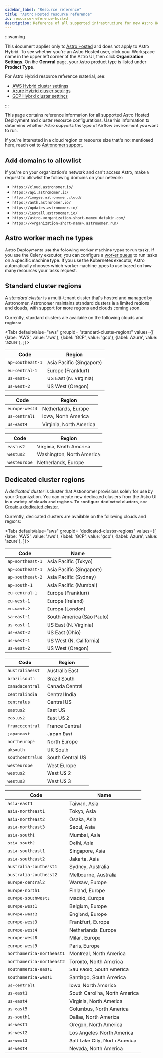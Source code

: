 ```yaml
---
sidebar_label: "Resource reference"
title: "Astro Hosted resource reference"
id: resource-reference-hosted
description: Reference of all supported infrastructure for new Astro Hosted clusters.
---
```



:::warning

This document applies only to [Astro Hosted](astro-architecture.md) and does not apply to Astro Hybrid. To see whether you're an Astro Hosted user, click your Workspace name in the upper left corner of the Astro UI, then click **Organization Settings**. On the **General** page, your Astro product type is listed under **Product Type**.

For Astro Hybrid resource reference material, see:

- [AWS Hybrid cluster settings](resource-reference-aws-hybrid.md)
- [Azure Hybrid cluster settings](resource-reference-azure-hybrid.md)
- [GCP Hybrid cluster settings](resource-reference-gcp-hybrid.md)

:::

This page contains reference information for all supported Astro Hosted Deployment and cluster resource configurations. Use this information to determine whether Astro supports the type of Airflow environment you want to run.

If you're interested in a cloud region or resource size that's not mentioned here, reach out to [Astronomer support](https://cloud.astronomer.io/open-support-request).

## Add domains to allowlist

If you're on your organization's network and can't access Astro, make a request to allowlist the following domains on your network:

- `https://cloud.astronomer.io/`
- `https://api.astronomer.io/`
- `https://images.astronomer.cloud/`
- `https://auth.astronomer.io/`
- `https://updates.astronomer.io/`
- `https://install.astronomer.io/`
- `https://astro-<organization-short-name>.datakin.com/`
- `https://<organization-short-name>.astronomer.run/`

## Astro worker machine types

Astro Deployments use the following worker machine types to run tasks. If you use the Celery executor, you can configure a [worker queue](configure-worker-queues.mdx) to run tasks on a specific machine type. If you use the Kubernetes executor, Astro automatically chooses which worker machine types to use based on how many resources your tasks request.

<WorkerTypeTable />

## Standard cluster regions

A _standard cluster_ is a multi-tenant cluster that's hosted and managed by Astronomer. Astronomer maintains standard clusters in a limited regions and clouds, with support for more regions and clouds coming soon.

Currently, standard clusters are available on the following clouds and regions:

<Tabs
defaultValue="aws"
groupId= "standard-cluster-regions"
values={[
{label: 'AWS', value: 'aws'},
{label: 'GCP', value: 'gcp'},
{label: 'Azure', value: 'azure'},
]}>
<TabItem value="aws">

| Code             | Region                   |
| ---------------- | ------------------------ |
| `ap-southeast-1` | Asia Pacific (Singapore) |
| `eu-central-1`   | Europe (Frankfurt)       |
| `us-east-1`      | US East (N. Virginia)    |
| `us-west-2`      | US West (Oregon)         |

</TabItem>

<TabItem value="gcp">

| Code           | Region                  |
| -------------- | ----------------------- |
| `europe-west4` | Netherlands, Europe     |
| `us-central1`  | Iowa, North America     |
| `us-east4`     | Virginia, North America |

</TabItem>

<TabItem value="azure">

| Code         | Region                    |
| ------------ | ------------------------- |
| `eastus2`    | Virginia, North America   |
| `westus2`    | Washington, North America |
| `westeurope` | Netherlands, Europe       |

</TabItem>

</Tabs>

## Dedicated cluster regions

A _dedicated cluster_ is cluster that Astronomer provisions solely for use by your Organization. You can create new dedicated clusters from the Astro UI in a variety of clouds and regions. To configure dedicated clusters, see [Create a dedicated cluster](create-dedicated-cluster.md).

Currently, dedicated clusters are available on the following clouds and regions:

<Tabs
defaultValue="aws"
groupId= "dedicated-cluster-regions"
values={[
{label: 'AWS', value: 'aws'},
{label: 'GCP', value: 'gcp'},
{label: 'Azure', value: 'azure'},
]}>
<TabItem value="aws">

| Code             | Name                      |
| ---------------- | ------------------------- |
| `ap-northeast-1` | Asia Pacific (Tokyo)      |
| `ap-southeast-1` | Asia Pacific (Singapore)  |
| `ap-southeast-2` | Asia Pacific (Sydney)     |
| `ap-south-1`     | Asia Pacific (Mumbai)     |
| `eu-central-1`   | Europe (Frankfurt)        |
| `eu-west-1`      | Europe (Ireland)          |
| `eu-west-2`      | Europe (London)           |
| `sa-east-1`      | South America (São Paulo) |
| `us-east-1`      | US East (N. Virginia)     |
| `us-east-2`      | US East (Ohio)            |
| `us-west-1`      | US West (N. California)   |
| `us-west-2`      | US West (Oregon)          |

</TabItem>

<TabItem value="azure">

| Code             | Region           |
| ---------------- | ---------------- |
| `australiaeast`  | Australia East   |
| `brazilsouth`    | Brazil South     |
| `canadacentral`  | Canada Central   |
| `centralindia`   | Central India    |
| `centralus`      | Central US       |
| `eastus2`        | East US          |
| `eastus2`        | East US 2        |
| `francecentral`  | France Central   |
| `japaneast`      | Japan East       |
| `northeurope`    | North Europe     |
| `uksouth`        | UK South         |
| `southcentralus` | South Central US |
| `westeurope`     | West Europe      |
| `westus2`        | West US 2        |
| `westus3`        | West US 3        |

</TabItem>

<TabItem value="gcp">

| Code                      | Name                          |
| ------------------------- | ----------------------------- |
| `asia-east1`              | Taiwan, Asia                  |
| `asia-northeast1`         | Tokyo, Asia                   |
| `asia-northeast2`         | Osaka, Asia                   |
| `asia-northeast3`         | Seoul, Asia                   |
| `asia-south1`             | Mumbai, Asia                  |
| `asia-south2`             | Delhi, Asia                   |
| `asia-southeast1`         | Singapore, Asia               |
| `asia-southeast2`         | Jakarta, Asia                 |
| `australia-southeast1`    | Sydney, Australia             |
| `australia-southeast2`    | Melbourne, Australia          |
| `europe-central2`         | Warsaw, Europe                |
| `europe-north1`           | Finland, Europe               |
| `europe-southwest1`       | Madrid, Europe                |
| `europe-west1`            | Belgium, Europe               |
| `europe-west2`            | England, Europe               |
| `europe-west3`            | Frankfurt, Europe             |
| `europe-west4`            | Netherlands, Europe           |
| `europe-west8`            | Milan, Europe                 |
| `europe-west9`            | Paris, Europe                 |
| `northamerica-northeast1` | Montreal, North America       |
| `northamerica-northeast2` | Toronto, North America        |
| `southamerica-east1`      | Sau Paolo, South America      |
| `southamerica-west1`      | Santiago, South America       |
| `us-central1`             | Iowa, North America           |
| `us-east1`                | South Carolina, North America |
| `us-east4`                | Virginia, North America       |
| `us-east5`                | Columbus, North America       |
| `us-south1`               | Dallas, North America         |
| `us-west1`                | Oregon, North America         |
| `us-west2`                | Los Angeles, North America    |
| `us-west3`                | Salt Lake City, North America |
| `us-west4`                | Nevada, North America         |

</TabItem>

</Tabs>
